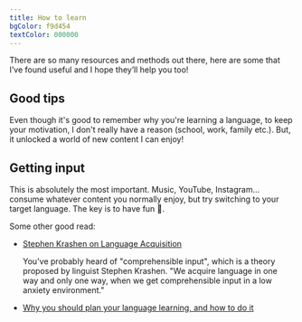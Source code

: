 ```yaml
---
title: How to learn
bgColor: f9d454
textColor: 000000
---
```


There are so many resources and methods out there, here are some that I’ve found useful and I hope they’ll help you too!

## Good tips

<IFrameEmbed
  src="https://www.youtube-nocookie.com/embed/yexczOMlTwI"
  type="youtube"
/>

Even though it's good to remember why you're learning a language, to keep your motivation, I don't really have a reason (school, work, family etc.). But, it unlocked a world of new content I can enjoy!

## Getting input

<IFrameEmbed
  src="https://www.youtube-nocookie.com/embed/J_EQDtpYSNM"
  type="youtube"
/>

This is absolutely the most important. Music, YouTube, Instagram… consume whatever content you normally enjoy, but try switching to your target language. The key is to have fun 🥳.

Some other good read:

- [Stephen Krashen on Language Acquisition](https://youtu.be/NiTsduRreug)

  You've probably heard of "comprehensible input", which is a theory proposed by linguist Stephen Krashen.
  "We acquire language in one way and only one way, when we get comprehensible input in a low anxiety environment."

- [Why you should plan your language learning, and how to do it](https://www.spanishobsessed.com/language-learning/how-to-plan-your-language-learning/)
